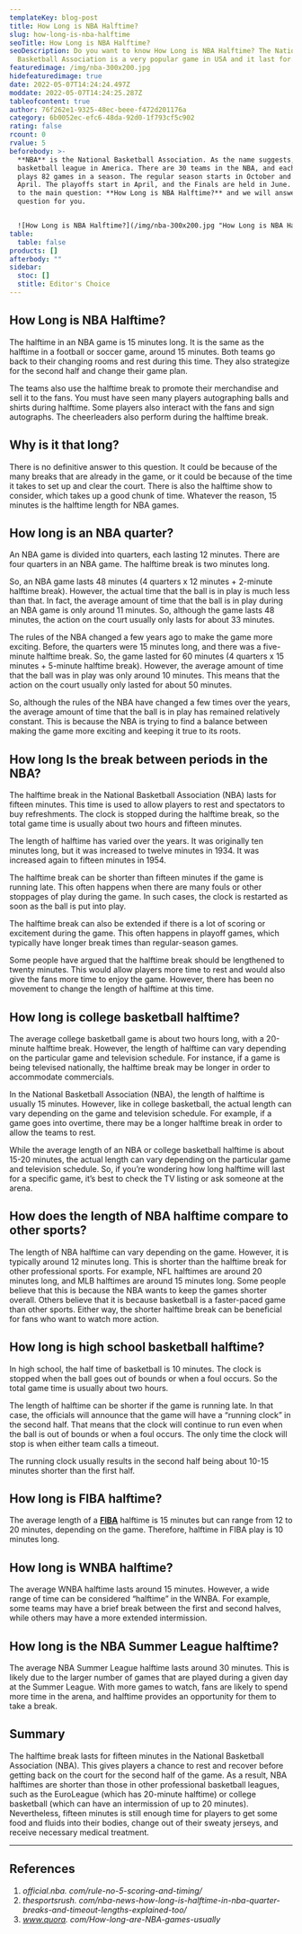```yaml
---
templateKey: blog-post
title: How Long is NBA Halftime?
slug: how-long-is-nba-halftime
seoTitle: How Long is NBA Halftime?
seoDescription: Do you want to know How Long is NBA Halftime? The National
  Basketball Association is a very popular game in USA and it last for....
featuredimage: /img/nba-300x200.jpg
hidefeaturedimage: true
date: 2022-05-07T14:24:24.497Z
moddate: 2022-05-07T14:24:25.287Z
tableofcontent: true
author: 76f262e1-9325-48ec-beee-f472d201176a
category: 6b0052ec-efc6-48da-92d0-1f793cf5c902
rating: false
rcount: 0
rvalue: 5
beforebody: >-
  **NBA** is the National Basketball Association. As the name suggests, it is a
  basketball league in America. There are 30 teams in the NBA, and each team
  plays 82 games in a season. The regular season starts in October and ends in
  April. The playoffs start in April, and the Finals are held in June. So come
  to the main question: **How Long is NBA Halftime?** and we will answer this
  question for you.


  ![How Long is NBA Halftime?](/img/nba-300x200.jpg "How Long is NBA Halftime?")
table:
  table: false
products: []
afterbody: ""
sidebar:
  stoc: []
  stitle: Editor's Choice
---
```

## How Long is NBA Halftime?

The halftime in an NBA game is 15 minutes long. It is the same as the halftime in a football or soccer game, around 15 minutes. Both teams go back to their changing rooms and rest during this time. They also strategize for the second half and change their game plan.

The teams also use the halftime break to promote their merchandise and sell it to the fans. You must have seen many players autographing balls and shirts during halftime. Some players also interact with the fans and sign autographs. The cheerleaders also perform during the halftime break.

## Why is it that long?

There is no definitive answer to this question. It could be because of the many breaks that are already in the game, or it could be because of the time it takes to set up and clear the court. There is also the halftime show to consider, which takes up a good chunk of time. Whatever the reason, 15 minutes is the halftime length for NBA games.

## How long is an NBA quarter?

An NBA game is divided into quarters, each lasting 12 minutes. There are four quarters in an NBA game. The halftime break is two minutes long.

So, an NBA game lasts 48 minutes (4 quarters x 12 minutes + 2-minute halftime break). However, the actual time that the ball is in play is much less than that. In fact, the average amount of time that the ball is in play during an NBA game is only around 11 minutes. So, although the game lasts 48 minutes, the action on the court usually only lasts for about 33 minutes.

The rules of the NBA changed a few years ago to make the game more exciting. Before, the quarters were 15 minutes long, and there was a five-minute halftime break. So, the game lasted for 60 minutes (4 quarters x 15 minutes + 5-minute halftime break). However, the average amount of time that the ball was in play was only around 10 minutes. This means that the action on the court usually only lasted for about 50 minutes.

So, although the rules of the NBA have changed a few times over the years, the average amount of time that the ball is in play has remained relatively constant. This is because the NBA is trying to find a balance between making the game more exciting and keeping it true to its roots.

## How long Is the break between periods in the NBA?

The halftime break in the National Basketball Association (NBA) lasts for fifteen minutes. This time is used to allow players to rest and spectators to buy refreshments. The clock is stopped during the halftime break, so the total game time is usually about two hours and fifteen minutes.

The length of halftime has varied over the years. It was originally ten minutes long, but it was increased to twelve minutes in 1934. It was increased again to fifteen minutes in 1954.

The halftime break can be shorter than fifteen minutes if the game is running late. This often happens when there are many fouls or other stoppages of play during the game. In such cases, the clock is restarted as soon as the ball is put into play.

The halftime break can also be extended if there is a lot of scoring or excitement during the game. This often happens in playoff games, which typically have longer break times than regular-season games.

Some people have argued that the halftime break should be lengthened to twenty minutes. This would allow players more time to rest and would also give the fans more time to enjoy the game. However, there has been no movement to change the length of halftime at this time.

## How long is college basketball halftime?

The average college basketball game is about two hours long, with a 20-minute halftime break. However, the length of halftime can vary depending on the particular game and television schedule. For instance, if a game is being televised nationally, the halftime break may be longer in order to accommodate commercials.

In the National Basketball Association (NBA), the length of halftime is usually 15 minutes. However, like in college basketball, the actual length can vary depending on the game and television schedule. For example, if a game goes into overtime, there may be a longer halftime break in order to allow the teams to rest.

While the average length of an NBA or college basketball halftime is about 15-20 minutes, the actual length can vary depending on the particular game and television schedule. So, if you’re wondering how long halftime will last for a specific game, it’s best to check the TV listing or ask someone at the arena.

## How does the length of NBA halftime compare to other sports?

The length of NBA halftime can vary depending on the game. However, it is typically around 12 minutes long. This is shorter than the halftime break for other professional sports. For example, NFL halftimes are around 20 minutes long, and MLB halftimes are around 15 minutes long. Some people believe that this is because the NBA wants to keep the games shorter overall. Others believe that it is because basketball is a faster-paced game than other sports. Either way, the shorter halftime break can be beneficial for fans who want to watch more action.

## How long is high school basketball halftime?

In high school, the half time of basketball is 10 minutes. The clock is stopped when the ball goes out of bounds or when a foul occurs. So the total game time is usually about two hours.

The length of halftime can be shorter if the game is running late. In that case, the officials will announce that the game will have a “running clock” in the second half. That means that the clock will continue to run even when the ball is out of bounds or when a foul occurs. The only time the clock will stop is when either team calls a timeout.

The running clock usually results in the second half being about 10-15 minutes shorter than the first half.

## How long is FIBA halftime?

The average length of a **[FIBA](https://en.wikipedia.org/wiki/FIBA)** halftime is 15 minutes but can range from 12 to 20 minutes, depending on the game. Therefore, halftime in FIBA play is 10 minutes long.

## How long is WNBA halftime?

The average WNBA halftime lasts around 15 minutes. However, a wide range of time can be considered “halftime” in the WNBA. For example, some teams may have a brief break between the first and second halves, while others may have a more extended intermission.

## How long is the NBA Summer League halftime?

The average NBA Summer League halftime lasts around 30 minutes. This is likely due to the larger number of games that are played during a given day at the Summer League. With more games to watch, fans are likely to spend more time in the arena, and halftime provides an opportunity for them to take a break.

## Summary

The halftime break lasts for fifteen minutes in the National Basketball Association (NBA). This gives players a chance to rest and recover before getting back on the court for the second half of the game. As a result, NBA halftimes are shorter than those in other professional basketball leagues, such as the EuroLeague (which has 20-minute halftime) or college basketball (which can have an intermission of up to 20 minutes). Nevertheless, fifteen minutes is still enough time for players to get some food and fluids into their bodies, change out of their sweaty jerseys, and receive necessary medical treatment.

- - -

## References

1. *official.nba. com/rule-no-5-scoring-and-timing/*
2. *thesportsrush. com/nba-news-how-long-is-halftime-in-nba-quarter-breaks-and-timeout-lengths-explained-too/*
3. *www.quora. com/How-long-are-NBA-games-usually*